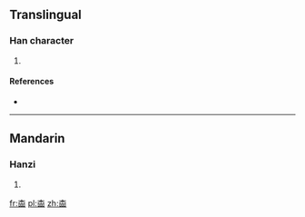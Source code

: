 ==Translingual==

===Han character===
{{Han char|rn=75|rad=木|as=09|sn=13|four=|canj=木口口口 (DRRR), X木口口口 (XDRRR)}}

# {{defn|Han|sort=木09}}

====References====
* {{Han ref|kx=0538.360|dkj=15116|hdz=21250.070|uh=694D|ud=26957}}

----

==Mandarin==

===Hanzi===
{{cmn-hanzi|pin=[[běn]] ([[ben3]])|wg=pen<sup>3</sup>}}

# {{defn|Mandarin|sort=木09}}

[[fr:楍]]
[[pl:楍]]
[[zh:楍]]